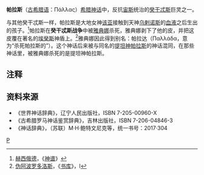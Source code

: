 '''帕拉斯'''（[[古希腊语|古希腊语]]：Πάλλας）[[希腊神话|希腊神话]]中，反抗[[宙斯|宙斯]]统治的[[癸干忒斯|癸干忒斯]]巨灵之一。

与其他癸干忒斯一样，帕拉斯是大地女神[[该亚|该亚]]接触到天神[[乌剌诺斯|乌剌诺斯]]的[[血液|血液]]之后生出的孩子。<ref>[[赫西俄德|赫西俄德]]，《[[神谱|神谱]]》</ref>帕拉斯在'''癸干忒斯战争'''中被[[雅典娜|雅典娜]]杀死，雅典娜剥下了他的皮，并把这皮覆在著名的[[埃癸斯|埃癸斯]]神盾上。<ref>[[伪阿波罗多洛斯|伪阿波罗多洛斯]]，《[[书库|书库]]》，I</ref>雅典娜因此得到别名：帕拉达（Παλλάδα，意为“杀死帕拉斯的”）。这个神话后来被与同名的[[提坦神|提坦神]][[帕拉斯|帕拉斯]]的神话混同，在那些神话里，被雅典娜杀死的是提坦神帕拉斯。

==注释==
<references/>

==资料来源==
*《世界神话辞典》，辽宁人民出版社，ISBN 7-205-00960-X 
*《古希腊罗马神话鉴赏辞典》，吉林出版社，ISBN 7-206-04846-3
*《神话辞典》，（苏联）M·H·鲍特文尼克等，统一书号：2017·304 

[[Category:希腊神话巨人|P]]